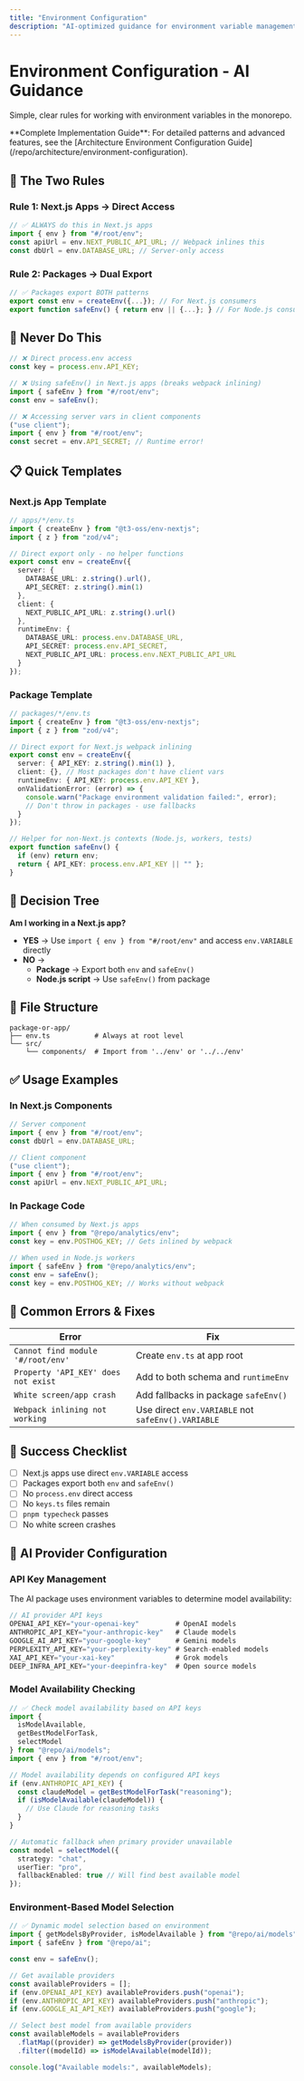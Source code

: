 ```yaml
---
title: "Environment Configuration"
description: "AI-optimized guidance for environment variable management"
---
```


# Environment Configuration - AI Guidance

Simple, clear rules for working with environment variables in the monorepo.

<Info>
  **Complete Implementation Guide**: For detailed patterns and advanced
  features, see the [Architecture Environment Configuration
  Guide](/repo/architecture/environment-configuration).
</Info>

## 🚨 The Two Rules

### Rule 1: Next.js Apps → Direct Access

```typescript
// ✅ ALWAYS do this in Next.js apps
import { env } from "#/root/env";
const apiUrl = env.NEXT_PUBLIC_API_URL; // Webpack inlines this
const dbUrl = env.DATABASE_URL; // Server-only access
```

### Rule 2: Packages → Dual Export

```typescript
// ✅ Packages export BOTH patterns
export const env = createEnv({...}); // For Next.js consumers
export function safeEnv() { return env || {...}; } // For Node.js consumers
```

## 🚫 Never Do This

```typescript
// ❌ Direct process.env access
const key = process.env.API_KEY;

// ❌ Using safeEnv() in Next.js apps (breaks webpack inlining)
import { safeEnv } from "#/root/env";
const env = safeEnv();

// ❌ Accessing server vars in client components
("use client");
import { env } from "#/root/env";
const secret = env.API_SECRET; // Runtime error!
```

## 📋 Quick Templates

### Next.js App Template

```typescript
// apps/*/env.ts
import { createEnv } from "@t3-oss/env-nextjs";
import { z } from "zod/v4";

// Direct export only - no helper functions
export const env = createEnv({
  server: {
    DATABASE_URL: z.string().url(),
    API_SECRET: z.string().min(1)
  },
  client: {
    NEXT_PUBLIC_API_URL: z.string().url()
  },
  runtimeEnv: {
    DATABASE_URL: process.env.DATABASE_URL,
    API_SECRET: process.env.API_SECRET,
    NEXT_PUBLIC_API_URL: process.env.NEXT_PUBLIC_API_URL
  }
});
```

### Package Template

```typescript
// packages/*/env.ts
import { createEnv } from "@t3-oss/env-nextjs";
import { z } from "zod/v4";

// Direct export for Next.js webpack inlining
export const env = createEnv({
  server: { API_KEY: z.string().min(1) },
  client: {}, // Most packages don't have client vars
  runtimeEnv: { API_KEY: process.env.API_KEY },
  onValidationError: (error) => {
    console.warn("Package environment validation failed:", error);
    // Don't throw in packages - use fallbacks
  }
});

// Helper for non-Next.js contexts (Node.js, workers, tests)
export function safeEnv() {
  if (env) return env;
  return { API_KEY: process.env.API_KEY || "" };
}
```

## 🧠 Decision Tree

**Am I working in a Next.js app?**

- **YES** → Use `import { env } from "#/root/env"` and access `env.VARIABLE`
  directly
- **NO** →
  - **Package** → Export both `env` and `safeEnv()`
  - **Node.js script** → Use `safeEnv()` from package

## 📁 File Structure

```
package-or-app/
├── env.ts           # Always at root level
└── src/
    └── components/  # Import from '../env' or '../../env'
```

## ✅ Usage Examples

### In Next.js Components

```typescript
// Server component
import { env } from "#/root/env";
const dbUrl = env.DATABASE_URL;

// Client component
("use client");
import { env } from "#/root/env";
const apiUrl = env.NEXT_PUBLIC_API_URL;
```

### In Package Code

```typescript
// When consumed by Next.js apps
import { env } from "@repo/analytics/env";
const key = env.POSTHOG_KEY; // Gets inlined by webpack

// When used in Node.js workers
import { safeEnv } from "@repo/analytics/env";
const env = safeEnv();
const key = env.POSTHOG_KEY; // Works without webpack
```

## 🐛 Common Errors & Fixes

| Error                               | Fix                                                |
| ----------------------------------- | -------------------------------------------------- |
| `Cannot find module '#/root/env'`   | Create `env.ts` at app root                        |
| `Property 'API_KEY' does not exist` | Add to both schema and `runtimeEnv`                |
| `White screen/app crash`            | Add fallbacks in package `safeEnv()`               |
| `Webpack inlining not working`      | Use direct `env.VARIABLE` not `safeEnv().VARIABLE` |

## 🎯 Success Checklist

- [ ] Next.js apps use direct `env.VARIABLE` access
- [ ] Packages export both `env` and `safeEnv()`
- [ ] No `process.env` direct access
- [ ] No `keys.ts` files remain
- [ ] `pnpm typecheck` passes
- [ ] No white screen crashes

## 🤖 AI Provider Configuration

### API Key Management

The AI package uses environment variables to determine model availability:

```typescript
// AI provider API keys
OPENAI_API_KEY="your-openai-key"         # OpenAI models
ANTHROPIC_API_KEY="your-anthropic-key"   # Claude models
GOOGLE_AI_API_KEY="your-google-key"      # Gemini models
PERPLEXITY_API_KEY="your-perplexity-key" # Search-enabled models
XAI_API_KEY="your-xai-key"               # Grok models
DEEP_INFRA_API_KEY="your-deepinfra-key"  # Open source models
```

### Model Availability Checking

```typescript
// ✅ Check model availability based on API keys
import {
  isModelAvailable,
  getBestModelForTask,
  selectModel
} from "@repo/ai/models";
import { env } from "#/root/env";

// Model availability depends on configured API keys
if (env.ANTHROPIC_API_KEY) {
  const claudeModel = getBestModelForTask("reasoning");
  if (isModelAvailable(claudeModel)) {
    // Use Claude for reasoning tasks
  }
}

// Automatic fallback when primary provider unavailable
const model = selectModel({
  strategy: "chat",
  userTier: "pro",
  fallbackEnabled: true // Will find best available model
});
```

### Environment-Based Model Selection

```typescript
// ✅ Dynamic model selection based on environment
import { getModelsByProvider, isModelAvailable } from "@repo/ai/models";
import { safeEnv } from "@repo/ai";

const env = safeEnv();

// Get available providers
const availableProviders = [];
if (env.OPENAI_API_KEY) availableProviders.push("openai");
if (env.ANTHROPIC_API_KEY) availableProviders.push("anthropic");
if (env.GOOGLE_AI_API_KEY) availableProviders.push("google");

// Select best model from available providers
const availableModels = availableProviders
  .flatMap((provider) => getModelsByProvider(provider))
  .filter((modelId) => isModelAvailable(modelId));

console.log("Available models:", availableModels);
```
